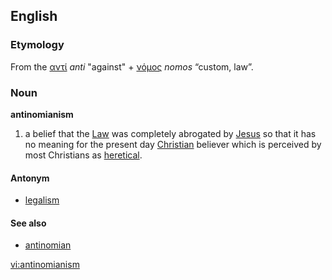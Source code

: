 ==English==
===Etymology===
From the {{Gk.}} [[αντί]] ''anti'' "against" + [[νόμος]] ''nomos'' “custom, law”.

===Noun===
'''antinomianism'''
# {{Christianity}} a belief that the [[Law]] was completely abrogated by [[Jesus]] so that it has no meaning for the present day [[Christian]] believer which is perceived by most Christians as [[heretical]].

====Antonym====
*[[legalism]]

====See also====
*[[antinomian]]

[[vi:antinomianism]]